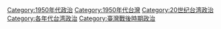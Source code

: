 [[Category:1950年代政治|Category:1950年代政治]]
[[Category:1950年代台灣|Category:1950年代台灣]]
[[Category:20世纪台湾政治|Category:20世纪台湾政治]]
[[Category:各年代台湾政治|Category:各年代台湾政治]]
[[Category:臺灣戰後時期政治|Category:臺灣戰後時期政治]]